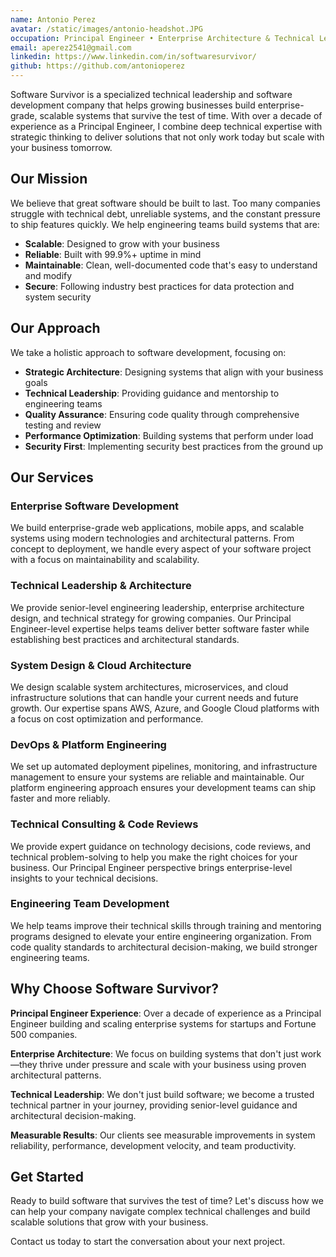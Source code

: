 ```yaml
---
name: Antonio Perez
avatar: /static/images/antonio-headshot.JPG
occupation: Principal Engineer • Enterprise Architecture & Technical Leadership
email: aperez2541@gmail.com
linkedin: https://www.linkedin.com/in/softwaresurvivor/
github: https://github.com/antonioperez
---
```


Software Survivor is a specialized technical leadership and software development company that helps growing businesses build enterprise-grade, scalable systems that survive the test of time. With over a decade of experience as a Principal Engineer, I combine deep technical expertise with strategic thinking to deliver solutions that not only work today but scale with your business tomorrow.

## Our Mission

We believe that great software should be built to last. Too many companies struggle with technical debt, unreliable systems, and the constant pressure to ship features quickly. We help engineering teams build systems that are:

- **Scalable**: Designed to grow with your business
- **Reliable**: Built with 99.9%+ uptime in mind
- **Maintainable**: Clean, well-documented code that's easy to understand and modify
- **Secure**: Following industry best practices for data protection and system security

## Our Approach

We take a holistic approach to software development, focusing on:

- **Strategic Architecture**: Designing systems that align with your business goals
- **Technical Leadership**: Providing guidance and mentorship to engineering teams
- **Quality Assurance**: Ensuring code quality through comprehensive testing and review
- **Performance Optimization**: Building systems that perform under load
- **Security First**: Implementing security best practices from the ground up

## Our Services

### Enterprise Software Development
We build enterprise-grade web applications, mobile apps, and scalable systems using modern technologies and architectural patterns. From concept to deployment, we handle every aspect of your software project with a focus on maintainability and scalability.

### Technical Leadership & Architecture
We provide senior-level engineering leadership, enterprise architecture design, and technical strategy for growing companies. Our Principal Engineer-level expertise helps teams deliver better software faster while establishing best practices and architectural standards.

### System Design & Cloud Architecture
We design scalable system architectures, microservices, and cloud infrastructure solutions that can handle your current needs and future growth. Our expertise spans AWS, Azure, and Google Cloud platforms with a focus on cost optimization and performance.

### DevOps & Platform Engineering
We set up automated deployment pipelines, monitoring, and infrastructure management to ensure your systems are reliable and maintainable. Our platform engineering approach ensures your development teams can ship faster and more reliably.

### Technical Consulting & Code Reviews
We provide expert guidance on technology decisions, code reviews, and technical problem-solving to help you make the right choices for your business. Our Principal Engineer perspective brings enterprise-level insights to your technical decisions.

### Engineering Team Development
We help teams improve their technical skills through training and mentoring programs designed to elevate your entire engineering organization. From code quality standards to architectural decision-making, we build stronger engineering teams.

## Why Choose Software Survivor?

**Principal Engineer Experience**: Over a decade of experience as a Principal Engineer building and scaling enterprise systems for startups and Fortune 500 companies.

**Enterprise Architecture**: We focus on building systems that don't just work—they thrive under pressure and scale with your business using proven architectural patterns.

**Technical Leadership**: We don't just build software; we become a trusted technical partner in your journey, providing senior-level guidance and architectural decision-making.

**Measurable Results**: Our clients see measurable improvements in system reliability, performance, development velocity, and team productivity.

## Get Started

Ready to build software that survives the test of time? Let's discuss how we can help your company navigate complex technical challenges and build scalable solutions that grow with your business.

Contact us today to start the conversation about your next project.